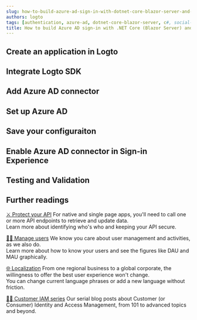 ```yaml
---
slug: how-to-build-azure-ad-sign-in-with-dotnet-core-blazor-server-and-logto
authors: logto
tags: [authentication, azure-ad, dotnet-core-blazor-server, c#, social-sign-in, sign-in, login]
title: How to build Azure AD sign-in with .NET Core (Blazor Server) and Logto
---
```


<!--
  We have to divide templates into sections because imported mdx will not show in the TOC.
  There's no way to customize TOC either. :-)

  @see https://github.com/facebook/docusaurus/issues/3915
-->



<!-- truncate -->

<Intro connector={connector} sdk=".NET Core (Blazor Server)" link="https://learn.microsoft.com/en-us/aspnet/core/blazor/hosting-models#blazor-server" />

## Create an application in Logto

<CreateApplication type="Traditional web" framework=".NET Core (Blazor Server)" />

## Integrate Logto SDK

<IntegrateSdk />

## Add Azure AD connector

<AddSocialConnector connector={connector} />

## Set up Azure AD

<ConnectorGuide />

## Save your configuraiton

<SaveYourConfiguration connector={connector} />

## Enable Azure AD connector in Sign-in Experience

<EnableSocialConnector connector={connector} />

## Testing and Validation

<TestingAndValidation connector={connector} sdk=".NET Core (Blazor Server)" />

## Further readings

[⚔️ Protect your API](/docs/recipes/protect-your-api/) For native and single page apps, you'll need to call one or more API endpoints to retrieve and update data.<br/>
Learn more about identifying who's who and keeping your API secure.

[🧑‍🚀 Manage users](/docs/recipes/manage-users/) We know you care about user management and activities, as we also do.<br/>
Learn more about how to know your users and see the figures like DAU and MAU graphically.

[🌐 Localization](/docs/recipes/customize-sie/localized-language) From one regional business to a global corporate, the willingness to offer the best user experience won't change.<br/>
You can change current language phrases or add a new language without friction.

[🧑‍🎓 Customer IAM series](/blog/tags/ciam) Our serial blog posts about Customer (or Consumer) Identity and Access Management, from 101 to advanced topics and beyond.
